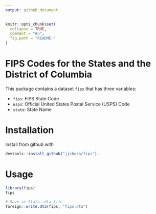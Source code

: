 ```yaml
---
output: github_document
---
```


<!-- README.md is generated from README.Rmd. Please edit that file -->

```r
knitr::opts_chunk$set(
  collapse = TRUE,
  comment = "#>",
  fig.path = "README-"
)
```

# FIPS Codes for the States and the District of Columbia

This package contains a dataset `fips` that has three variables:

- `fips`: FIPS State Code
- `usps`: Official United States Postal Service (USPS) Code
- `state`: State Name

# Installation

Install from github with 
```r
devtools::install_github("jjchern/fips").
```

# Usage

```r
library(fips)
fips

# Save as Stata .dta file
foreign::write.dta(fips, "fips.dta")
```

